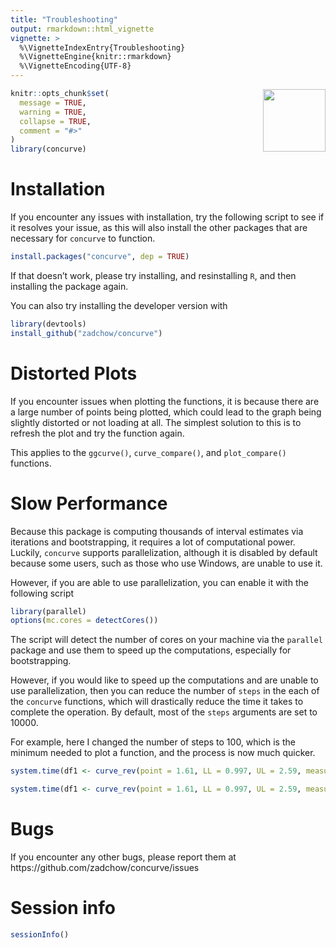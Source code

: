 ```yaml
---
title: "Troubleshooting"
output: rmarkdown::html_vignette
vignette: >
  %\VignetteIndexEntry{Troubleshooting}
  %\VignetteEngine{knitr::rmarkdown}
  %\VignetteEncoding{UTF-8}
---
```

<center>
<img src = "https://res.cloudinary.com/less-likely/image/upload/v1575441662/Site/Logo2.jpg" align="right" width="100">
</center>

```r
knitr::opts_chunk$set(
  message = TRUE,
  warning = TRUE,
  collapse = TRUE,
  comment = "#>"
)
library(concurve)
```

# Installation

If you encounter any issues with installation, try the following script to see if it resolves your issue, as this will also install the other packages that are necessary for `concurve` to function.

```r
install.packages("concurve", dep = TRUE)
```

If that doesn't work, please try installing, and resinstalling `R`, and then installing the package again. 

You can also try installing the developer version with 

```r
library(devtools)
install_github("zadchow/concurve")
```

# Distorted Plots

If you encounter issues when plotting the functions, it is because there are a large number of points being plotted, which could lead to the graph being slightly distorted or not loading at all. The simplest solution to this is to refresh the plot and try the function again.

This applies to the `ggcurve()`, `curve_compare()`, and `plot_compare()` functions.

# Slow Performance 

Because this package is computing thousands of interval estimates via iterations and bootstrapping, it requires a lot of computational power. Luckily, `concurve` supports parallelization, although it is disabled by default because some users, such as those who use Windows, are unable to use it. 

However, if you are able to use parallelization, you can enable it with the following script 

```r
library(parallel)
options(mc.cores = detectCores())
```

The script will detect the number of cores on your machine via the `parallel` package and use them to speed up the computations, especially for bootstrapping. 

However, if you would like to speed up the computations and are unable to use parallelization, then you can reduce the number of `steps` in the each of the `concurve` functions, which will drastically reduce the time it takes to complete the operation. By default, most of the `steps` arguments are set to 10000. 

For example, here I changed the number of steps to 100, which is the minimum needed to plot a function, and the process is now much quicker.

```r
system.time(df1 <- curve_rev(point = 1.61, LL = 0.997, UL = 2.59, measure = "ratio", steps = 100))

system.time(df1 <- curve_rev(point = 1.61, LL = 0.997, UL = 2.59, measure = "ratio", steps = 10000))
```

# Bugs 

If you encounter any other bugs, please report them at 
https://github.com/zadchow/concurve/issues

# Session info

```r
sessionInfo()
```
